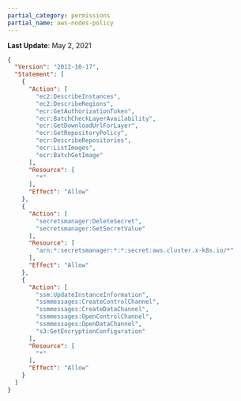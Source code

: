 ```yaml
---
partial_category: permissions
partial_name: aws-nodes-policy
---
```

**Last Update**: May 2, 2021

```json
{
  "Version": "2012-10-17",
  "Statement": [
    {
      "Action": [
        "ec2:DescribeInstances",
        "ec2:DescribeRegions",
        "ecr:GetAuthorizationToken",
        "ecr:BatchCheckLayerAvailability",
        "ecr:GetDownloadUrlForLayer",
        "ecr:GetRepositoryPolicy",
        "ecr:DescribeRepositories",
        "ecr:ListImages",
        "ecr:BatchGetImage"
      ],
      "Resource": [
        "*"
      ],
      "Effect": "Allow"
    },
    {
      "Action": [
        "secretsmanager:DeleteSecret",
        "secretsmanager:GetSecretValue"
      ],
      "Resource": [
        "arn:*:secretsmanager:*:*:secret:aws.cluster.x-k8s.io/*"
      ],
      "Effect": "Allow"
    },
    {
      "Action": [
        "ssm:UpdateInstanceInformation",
        "ssmmessages:CreateControlChannel",
        "ssmmessages:CreateDataChannel",
        "ssmmessages:OpenControlChannel",
        "ssmmessages:OpenDataChannel",
        "s3:GetEncryptionConfiguration"
      ],
      "Resource": [
        "*"
      ],
      "Effect": "Allow"
    }
  ]
}
```
